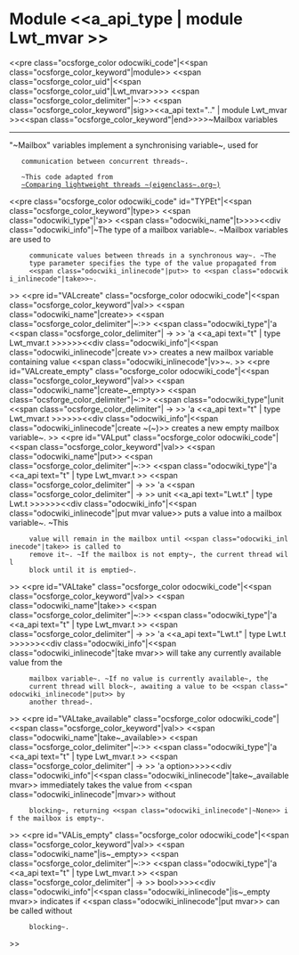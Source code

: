=Module <<a_api_type | module Lwt_mvar >> =
<<pre class="ocsforge_color odocwiki_code"|<<span class="ocsforge_color_keyword"|module>> <<span class="ocsforge_color_uid"|<<span class="ocsforge_color_uid"|Lwt_mvar>>>> <<span class="ocsforge_color_delimiter"|~:>> <<span class="ocsforge_color_keyword"|sig>><<a_api text=".." | module Lwt_mvar >><<span class="ocsforge_color_keyword"|end>>>>~Mailbox variables

----

"~Mailbox" variables implement a synchronising variable~, used for
    communication between concurrent threads~.


    ~This code adapted from
    [[http://eigenclass.org/hiki.rb?cmd=view&p=lightweight-threads-with-lwt|~Comparing lightweight threads ~(eigenclass~.org~)]]
<<pre class="ocsforge_color odocwiki_code" id="TYPEt"|<<span class="ocsforge_color_keyword"|type>> <<span class="odocwiki_type"|'a>> <<span class="odocwiki_name"|t>>>><<div class="odocwiki_info"|~The type of a mailbox variable~. ~Mailbox variables are used to
      communicate values between threads in a synchronous way~. ~The
      type parameter specifies the type of the value propagated from
      <<span class="odocwiki_inlinecode"|put>> to <<span class="odocwiki_inlinecode"|take>>~.
>>
<<pre id="VALcreate" class="ocsforge_color odocwiki_code"|<<span class="ocsforge_color_keyword"|val>> <<span class="odocwiki_name"|create>> <<span class="ocsforge_color_delimiter"|~:>> <<span class="odocwiki_type"|'a <<span class="ocsforge_color_delimiter"| -> >> 'a <<a_api text="t" | type Lwt_mvar.t >>>>>><<div class="odocwiki_info"|<<span class="odocwiki_inlinecode"|create v>> creates a new mailbox variable containing value <<span class="odocwiki_inlinecode"|v>>~.
>>
<<pre id="VALcreate_empty" class="ocsforge_color odocwiki_code"|<<span class="ocsforge_color_keyword"|val>> <<span class="odocwiki_name"|create~_empty>> <<span class="ocsforge_color_delimiter"|~:>> <<span class="odocwiki_type"|unit <<span class="ocsforge_color_delimiter"| -> >> 'a <<a_api text="t" | type Lwt_mvar.t >>>>>><<div class="odocwiki_info"|<<span class="odocwiki_inlinecode"|create ~(~)>> creates a new empty mailbox variable~.
>>
<<pre id="VALput" class="ocsforge_color odocwiki_code"|<<span class="ocsforge_color_keyword"|val>> <<span class="odocwiki_name"|put>> <<span class="ocsforge_color_delimiter"|~:>> <<span class="odocwiki_type"|'a <<a_api text="t" | type Lwt_mvar.t >> <<span class="ocsforge_color_delimiter"| -> >> 'a <<span class="ocsforge_color_delimiter"| -> >> unit <<a_api text="Lwt.t" | type Lwt.t >>>>>><<div class="odocwiki_info"|<<span class="odocwiki_inlinecode"|put mvar value>> puts a value into a mailbox variable~. ~This
      value will remain in the mailbox until <<span class="odocwiki_inlinecode"|take>> is called to
      remove it~. ~If the mailbox is not empty~, the current thread will
      block until it is emptied~.
>>
<<pre id="VALtake" class="ocsforge_color odocwiki_code"|<<span class="ocsforge_color_keyword"|val>> <<span class="odocwiki_name"|take>> <<span class="ocsforge_color_delimiter"|~:>> <<span class="odocwiki_type"|'a <<a_api text="t" | type Lwt_mvar.t >> <<span class="ocsforge_color_delimiter"| -> >> 'a <<a_api text="Lwt.t" | type Lwt.t >>>>>><<div class="odocwiki_info"|<<span class="odocwiki_inlinecode"|take mvar>> will take any currently available value from the
      mailbox variable~. ~If no value is currently available~, the
      current thread will block~, awaiting a value to be <<span class="odocwiki_inlinecode"|put>> by
      another thread~.
>>
<<pre id="VALtake_available" class="ocsforge_color odocwiki_code"|<<span class="ocsforge_color_keyword"|val>> <<span class="odocwiki_name"|take~_available>> <<span class="ocsforge_color_delimiter"|~:>> <<span class="odocwiki_type"|'a <<a_api text="t" | type Lwt_mvar.t >> <<span class="ocsforge_color_delimiter"| -> >> 'a option>>>><<div class="odocwiki_info"|<<span class="odocwiki_inlinecode"|take~_available mvar>> immediately takes the value from <<span class="odocwiki_inlinecode"|mvar>> without
      blocking~, returning <<span class="odocwiki_inlinecode"|~None>> if the mailbox is empty~.
>>
<<pre id="VALis_empty" class="ocsforge_color odocwiki_code"|<<span class="ocsforge_color_keyword"|val>> <<span class="odocwiki_name"|is~_empty>> <<span class="ocsforge_color_delimiter"|~:>> <<span class="odocwiki_type"|'a <<a_api text="t" | type Lwt_mvar.t >> <<span class="ocsforge_color_delimiter"| -> >> bool>>>><<div class="odocwiki_info"|<<span class="odocwiki_inlinecode"|is~_empty mvar>> indicates if <<span class="odocwiki_inlinecode"|put mvar>> can be called without
      blocking~.
>>
